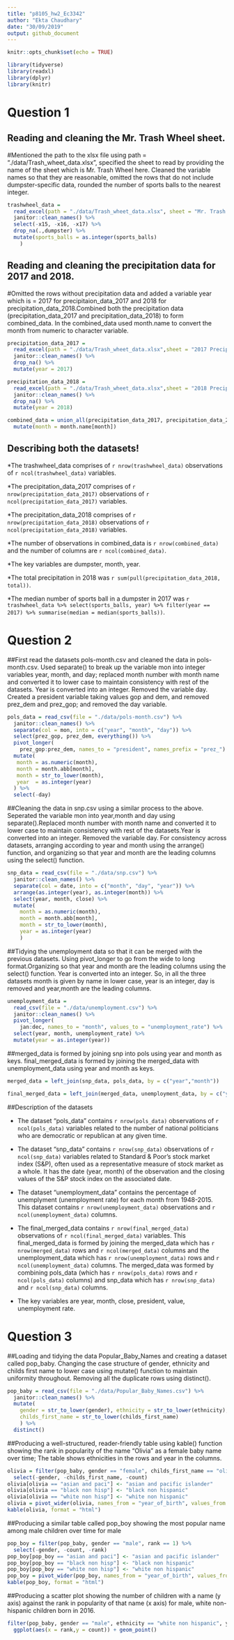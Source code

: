```yaml
---
title: "p8105_hw2_Ec3342"
author: "Ekta Chaudhary"
date: "30/09/2019"
output: github_document
---
```


```r
knitr::opts_chunk$set(echo = TRUE)

library(tidyverse)
library(readxl)
library(dplyr)
library(knitr)
```

# Question 1

## Reading and cleaning the Mr. Trash Wheel sheet. 
#Mentioned the path to the xlsx file using path = "./data/Trash_wheet_data.xlsx", specified the sheet to read by providing the name of the sheet which is Mr. Trash Wheel here. Cleaned the variable names so that they are reasonable, omitted the rows that do not include dumpster-specific data, rounded the number of sports balls to the nearest integer.

```r
trashwheel_data = 
  read_excel(path = "./data/Trash_wheet_data.xlsx", sheet = "Mr. Trash Wheel") %>%
  janitor::clean_names() %>%
  select(-x15, -x16, -x17) %>%
  drop_na(.,dumpster) %>%
  mutate(sports_balls = as.integer(sports_balls)
    )
```

## Reading and cleaning the precipitation data for 2017 and 2018. 
#Omitted the rows without precipitation data and added a variable year which is = 2017 for precipitaion_data_2017 and 2018 for precipitation_data_2018.Combined both the precipitation data (precipitation_data_2017 and precipitation_data_2018) to form combined_data. In the combined_data used month.name to convert the month from numeric to character variable.

```r

precipitation_data_2017 =
  read_excel(path = "./data/Trash_wheet_data.xlsx",sheet = "2017 Precipitation", skip = 1 ) %>%
  janitor::clean_names() %>%
  drop_na() %>%
  mutate(year = 2017)

precipitation_data_2018 =
  read_excel(path = "./data/Trash_wheet_data.xlsx",sheet = "2018 Precipitation",skip = 1) %>%
  janitor::clean_names() %>%
  drop_na() %>%
  mutate(year = 2018)

combined_data = union_all(precipitation_data_2017, precipitation_data_2018) %>%
  mutate(month = month.name[month])
```
## Describing both the datasets!

*The trashwheel_data comprises of `r nrow(trashwheel_data)` observations of `r ncol(trashwheel_data)` variables.

*The precipitation_data_2017 comprises of `r nrow(precipitation_data_2017)` observations of `r ncol(precipitation_data_2017)` variables.

*The precipitation_data_2018 comprises of `r nrow(precipitation_data_2018)` observations of `r ncol(precipitation_data_2018)` variables.

*The number of observations in combined_data is `r nrow(combined_data)` and the number of columns are `r ncol(combined_data)`.

*The key variables are dumpster, month, year.

*The total precipitation in 2018 was `r sum(pull(precipitation_data_2018, total))`.

*The median number of sports ball in a dumpster in 2017 was `r trashwheel_data %>% select(sports_balls, year) %>% filter(year == 2017) %>% summarise(median = median(sports_balls))`.

# Question 2

##First read the datasets pols-month.csv and cleaned the data in pols-month.csv. Used separate() to break up the variable mon into integer variables year, month, and day; replaced month number with month name and converted it to lower case to maintain consistency with rest of the datasets. Year is converted into an integer. Removed the variable day. Created a president variable taking values gop and dem, and removed prez_dem and prez_gop; and removed the day variable.

```r
pols_data = read_csv(file = "./data/pols-month.csv") %>%
  janitor::clean_names() %>%
  separate(col = mon, into = c("year", "month", "day")) %>% 
  select(prez_gop, prez_dem, everything()) %>%
  pivot_longer(
    prez_gop:prez_dem, names_to = "president", names_prefix = "prez_") %>%
  mutate(
   month = as.numeric(month),
   month = month.abb[month],
   month = str_to_lower(month),
   year  = as.integer(year)
  ) %>%
  select(-day)
```

##Cleaning the data in snp.csv using a similar process to the above. Seperated the variable mon into year,month and day using separate().Replaced month number with month name and converted it to lower case to maintain consistency with rest of the datasets.Year is converted into an integer. Removed the variable day. For consistency across datasets, arranging according to year and month using the arrange() function, and organizing so that year and month are the leading columns using the select() function.

```r

snp_data = read_csv(file = "./data/snp.csv") %>% 
  janitor::clean_names() %>% 
  separate(col = date, into = c("month", "day", "year")) %>% 
  arrange(as.integer(year), as.integer(month)) %>%
  select(year, month, close) %>%
  mutate(
    month = as.numeric(month),
    month = month.abb[month],
    month = str_to_lower(month),
    year = as.integer(year)
    ) 
```
##Tidying the unemployment data so that it can be merged with the previous datasets. Using pivot_longer to go from the wide to long format.Organizing so that year and month are the leading columns using the select() function. Year is converted into an integer. So, in all the three datasets month is given by name in lower case, year is an integer, day is removed and year,month are the leading columns.  

```r

unemployment_data =
  read_csv(file = "./data/unemployment.csv") %>%
  janitor::clean_names() %>%
  pivot_longer(
    jan:dec, names_to = "month", values_to = "unemployment_rate") %>%
  select(year, month, unemployment_rate) %>%
  mutate(year = as.integer(year))
```

##merged_data is formed by joining snp into pols using year and month as keys. final_merged_data is formed by joining the merged_data with unemployment_data using year and month as keys.

```r

merged_data = left_join(snp_data, pols_data, by = c("year","month"))

final_merged_data = left_join(merged_data, unemployment_data, by = c("year","month"))
```
##Description of the datasets

* The dataset "pols_data" contains `r nrow(pols_data)` observations of `r ncol(pols_data)` variables related to the number of national politicians who are democratic or republican at any given time.

* The dataset “snp_data” contains `r nrow(snp_data)` observations of `r ncol(snp_data)` variables related to Standard & Poor’s stock market index (S&P), often used as a representative measure of stock market as a whole. It has the date (year, month) of the observation and the closing values of the S&P stock index on the associated date.

* The dataset "unemployment_data" contains the percentage of unemplyment (unemployment rate) for each month from 1948-2015. This dataset contains `r nrow(unemployment_data) ` observations and `r ncol(unemployment_data)` columns.

* The final_merged_data contains `r nrow(final_merged_data)` observations of `r ncol(final_merged_data)` variables. This final_merged_data is formed by joining the merged_data which has `r nrow(merged_data)` rows and `r ncol(merged_data)` columns and the unemployment_data which has `r nrow(unemployment_data)` rows and `r ncol(unemployment_data)` columns. The merged_data was formed by combining pols_data (which has `r nrow(pols_data)` rows and `r ncol(pols_data)` columns) and snp_data which has `r nrow(snp_data)` and `r ncol(snp_data)` columns.

* The key variables are year, month, close, president, value, unemployment rate.

# Question 3

##Loading and tidying the data Popular_Baby_Names and creating a dataset called pop_baby. Changing the case structure of gender, ethnicity and childs first name to lower case using mutate() function to maintain uniformity throughout. Removing all the duplicate rows using distinct().

```r

pop_baby = read_csv(file = "./data/Popular_Baby_Names.csv") %>%
  janitor::clean_names() %>%
  mutate(
    gender = str_to_lower(gender), ethnicity = str_to_lower(ethnicity),
    childs_first_name = str_to_lower(childs_first_name)
    ) %>%
  distinct()
```
##Producing a well-structured, reader-friendly table using kable() function showing the rank in popularity of the name “Olivia” as a female baby name over time; The table shows ethnicities in the rows and year in the columns. 

```r

olivia = filter(pop_baby, gender == "female", childs_first_name == "olivia") %>%
  select(-gender, -childs_first_name, -count)
olivia[olivia == "asian and paci"] <- "asian and pacific islander"
olivia[olivia == "black non hisp"] <- "black non hispanic"
olivia[olivia == "white non hisp"] <- "white non hispanic"
olivia = pivot_wider(olivia, names_from = "year_of_birth", values_from = "rank") 
kable(olivia, format = "html")
```
##Producing a similar table called pop_boy showing the most popular name among male children over time for male

```r

pop_boy = filter(pop_baby, gender == "male", rank == 1) %>%
  select(-gender, -count, -rank)
pop_boy[pop_boy == "asian and paci"] <- "asian and pacific islander"
pop_boy[pop_boy == "black non hisp"] <- "black non hispanic"
pop_boy[pop_boy == "white non hisp"] <- "white non hispanic"
pop_boy = pivot_wider(pop_boy, names_from = "year_of_birth", values_from = "childs_first_name") 
kable(pop_boy, format = "html")
```
##Producing a scatter plot showing the number of children with a name (y axis) against the rank in popularity of that name (x axis) for male, white non-hispanic children born in 2016.

```r

filter(pop_baby, gender == "male", ethnicity == "white non hispanic", year_of_birth == 2016) %>%
  ggplot(aes(x = rank,y = count)) + geom_point()

```



